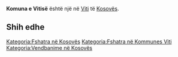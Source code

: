 {{Fshat në 
 | Emri                = Komuna e Vitisë
 | EmriAlt                = 
 | NAME_SHORT_FORM=      Viti
 | NAME_GENERIC=      Komuna
 | NAME_SORT_NAME_RO=      KOMUNAEVITISE
 | FULL_NAME_RO = Komuna e Vitisë
 | FULL_NAME_ND_RO=Komuna e Vitise
 | SORT_NAME_RG=VITISE KOMUNAE
 | FULL_NAME_RG=Vitisë, Komuna e
 | FULL_NAME_ND_RG=Vitise, Komuna e
 | SRP_NAME_SHORT_FORM=      
 | SRP_NAME_GENERIC=      
 | SRP_NAME_SORT_NAME_RO=      
 | SRP_FULL_NAME_RO = 
 | SRP_FULL_NAME_ND_RO=
 | SRP_SORT_NAME_RG=
 | SRP_FULL_NAME_RG=
 | SRP_FULL_NAME_ND_RG=
 | Emri (Rasa dhanore) = 
 | Figura              = 
 | Shteti              = Kosovo
 | Komuna              = Viti
 | Kodi postar         = 
 | Sipërfaqja          = 

 | Popullsia           = 

 | Regj. i popullsisë  = 
 | Dend. e popullsisë  = 
 | Faqja zyrtare       = 
 <!--- Koordinatat ----> 
 | Gjerësia            = 42.333333
 | Gjatësia            = 21.366667
 | Lartësia            = 
}}
'''Komuna e Vitisë''' është një [[]] në [[Viti]] të [[Kosovës]].

<!-- == Gjeografia == -->
<!-- == Historia == -->
<!-- == Demografia == -->
== Shih edhe ==
{{Komuna Viti}}
{{Kosovo-Administrata-Cung}}

[[Kategoria:Fshatra në Kosovës]]
[[Kategoria:Fshatra në Kommunes Viti]]
[[Kategoria:Vendbanime në Kosovës]]